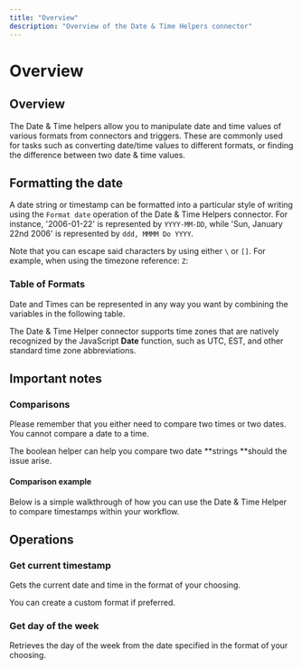 ```yaml
---
title: "Overview"
description: "Overview of the Date & Time Helpers connector"
---
```


# Overview

## Overview

The Date & Time helpers allow you to manipulate date and time values of various formats from connectors and triggers. These are commonly used for tasks such as converting date/time values to different formats, or finding the difference between two date & time values.

## Formatting the date

A date string or timestamp can be formatted into a particular style of writing using the `Format date` operation of the Date & Time Helpers connector. For instance, '2006-01-22' is represented by `YYYY-MM-DD`, while 'Sun, January 22nd 2006' is represented by `ddd, MMMM Do YYYY`.

Note that you can escape said characters by using either `\` or `[]`. For example, when using the timezone reference: `Z`:

### Table of Formats

Date and Times can be represented in any way you want by combining the variables in the following table.

The Date & Time Helper connector supports time zones that are natively recognized by the JavaScript **Date** function, such as UTC, EST, and other standard time zone abbreviations.

## Important notes

### Comparisons

Please remember that you either need to compare two times or two dates. You cannot compare a date to a time.

The boolean helper can help you compare two date **strings **should the issue arise.

#### Comparison example

Below is a simple walkthrough of how you can use the Date & Time Helper to compare timestamps within your workflow.

## Operations

### Get current timestamp

Gets the current date and time in the format of your choosing. 

You can create a custom format if preferred.

### Get day of the week

Retrieves the day of the week from the date specified in the format of your choosing.

